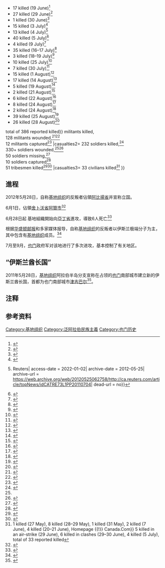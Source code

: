 {{Expand English|Battle of Zinjibar}}
{{Infobox military conflict
|conflict=津吉巴爾之戰
|partof=也門衝突
|image=
|caption=
|date= 2011年5月27日–9月10日<br />({{Age in months, weeks and days|month1=5|day1=27|year1=2011|month2=9|day2=10|year2=2011}})
|place={{YEM}}[[阿比揚省|阿比揚省]][[津吉巴爾|津吉巴爾]]
|result=[[阿爾蓋達|阿爾蓋達]]勝利
*Militants capture Zinjibar and several surrounding towns in late May 2011
*Several military offensives on the city repelled in June and July 2011
*25th Mechanized Brigade under siege in the city until rescued in mid-September 2011
|combatant1={{flagicon|ISIS}} [[阿拉伯蓋達|阿拉伯蓋達]]<ref>{{cite web|url=https://www.washingtonpost.com/world/middle-east/militants-linked-to-al-qaeda-emboldened-in-yemen/2011/06/12/AG88nISH_story.html|title=Militants linked to al-Qaeda emboldened in Yemen|work=Washington Post|accessdate=14 December 2014|archive-date=2018-09-30|archive-url=https://web.archive.org/web/20180930193040/https://www.washingtonpost.com/world/middle-east/militants-linked-to-al-qaeda-emboldened-in-yemen/2011/06/12/AG88nISH_story.html|dead-url=no}}</ref>
*[[也門教法軍|也門教法軍]]
*[[索馬里青年黨|索馬里青年黨]]
*[[阿丁-阿比揚伊斯蘭軍|阿丁-阿比揚伊斯蘭軍]]
|combatant2= {{YEM}}
*[[也門武裝部隊|也門武裝部隊]]
*部落民兵
'''支援：'''{{USA}}<ref>https://www.google.com/hostednews/afp/article/ALeqM5igInLZmzyAxD7PftqCUWHkcy8neA?docId=CNG.a6a1ba2d5337e04a4b1743d4dd0ee65b.361</ref>
|commander1= [[Abu_Hamza_al-Zinjibari|Abu Hamza al-Zinjibari]] <br />[[Ali_bin_Saeed_bin_Jamil_al-Abyani|Ali bin Saeed bin Jamil al-Abyani]]<br />[[Ayad_al-Shabwani|Ayad al-Shabwani]]{{KIA}}<br />Awad Mohammed Saleh al-Shabwani{{KIA}}<br />[[Hassan_Basanbol|Hassan Basanbol]]{{KIA}}<br />[[Ali_Abdullah_Naji_al-Harithi|Ali Abdullah Naji al-Harithi]] {{KIA}}<br />[[Khalid_Batarfi|Khalid Batarfi]]
|commander2= [[Abdullatif_Al-Sayed|Abdullatif Al-Sayed]]<br />Colonel Qassem Sheikh {{KIA}}<br />Brig. Gen. Ahmad Awad Hassan al-Marmi{{KIA}}<ref name="jamestown.org">{{cite web|url=http://www.jamestown.org/programs/gta/single/?tx_ttnews%5Btt_news%5D=38314&cHash=34df318f79f1b297bd4345f3c94903bf|title=The Battle for Zinjibar: The Tribes of Yemen's Abyan Governorate Join the Fight against Islamist Militancy|work=The Jamestown Foundation|accessdate=14 December 2014}}</ref><br />Gen. Faisal Ragab<br />Gen. Abdel Hakim al-Salahi<ref>{{cite web|url=https://www.washingtonpost.com/world/fighting-with-islamic-militants-in-yemen-kills-40/2011/06/11/AGV69aQH_story.html?wprss=rss_world|title=Fighting with Islamic militants in Yemen kills 40|work=Washington Post|accessdate=14 December 2014|archive-date=2019-12-23|archive-url=https://web.archive.org/web/20191223130850/https://www.washingtonpost.com/world/fighting-with-islamic-militants-in-yemen-kills-40/2011/06/11/AGV69aQH_story.html?wprss=rss_world|dead-url=no}}</ref><br />Sheikh Abu Bahr Ashal{{KIA}}
|strength1= 300 fighters (initially)<br />2,000 fighters (later)<ref>{{cite web|url=http://www.hattiesburgamerican.com/usatoday/article/55192744?odyssey=mod%7Cnewswell%7Ctext%7CFRONTPAGE%7Cp |title=Resistance battles al-Qaeda-linked fighters in Yemen |publisher= |accessdate=14 August 2016 }}{{dead link|date=October 2016 |bot=InternetArchiveBot |fix-attempted=yes }}</ref><br />400 al-Shabab fighters (since August)<ref>{{Cite web|url=http://www.yobserver.com/front-page/10021309.html|archiveurl=https://archive.today/20120919022120/http://www.yobserver.com/front-page/10021309.html|url-status=dead|archive-date=19 September 2012|title=Somali fighters arrive in Yemen as troops, tribesmen tighten noose on Al Qaeda}}</ref>
|strength2= 25th Mechanised Brigade<br />111th Infantry Brigade<ref name="blogs.aljazeera.net">{{cite web|url=http://blogs.aljazeera.net/liveblog/yemen-jun-11-2011-1358|title=Yemen - Jun 11, 2011 - 13:58|work=Al Jazeera Blogs|accessdate=14 December 2014|archive-date=2011-08-25|archive-url=https://web.archive.org/web/20110825074531/http://blogs.aljazeera.net/liveblog/yemen-jun-11-2011-1358|dead-url=yes}}</ref><br />119th Artillery Brigade<br />201st Artillery Brigade<br />450 tribal fighters<ref name="jul171211">{{cite web|url=http://blogs.aljazeera.net/liveblog/yemen-jul-17-2011-1211|title=Yemen - Jul 17, 2011 - 12:11|work=Al Jazeera Blogs|accessdate=14 December 2014|archive-date=2011-08-25|archive-url=https://web.archive.org/web/20110825011542/http://blogs.aljazeera.net/liveblog/yemen-jul-17-2011-1211|dead-url=yes}}</ref>
|casualties1= 374<ref name="desertnews.com">{{cite web|url=http://www.deseretnews.com/article/700178194/2-Yemini-soldiers-killed-in-al-Qaida-clashes.html|title=2 Yemini soldiers killed in al-Qaida clashes|author=Ahmed Al-haj|date=11 September 2011|work=DeseretNews.com|accessdate=14 December 2014|archive-date=2018-10-06|archive-url=https://web.archive.org/web/20181006100558/https://www.deseretnews.com/article/700178194/2-Yemini-soldiers-killed-in-al-Qaida-clashes.html|dead-url=no}}</ref>-386{{efn|
*4 killed (30 May){{citation needed|date=March 2021}}
*5 killed (31 May)<ref>{{cite web |url=http://www.rte.ie/news/2011/0531/yemen.html |title=21 protestors killed in Yemen |author=<!--Not stated--> |date=31 May 2011 |website=RTE |access-date=27 October 2021 |archive-date=2011-11-14 |archive-url=https://web.archive.org/web/20111114214650/http://www.rte.ie/news/2011/0531/yemen.html |dead-url=no }}</ref><ref>{{cite web |url=http://www.allvoices.com/s/event-9258035/aHR0cDovL3d3dy5ub3dsZWJhbm9uLmNvbS9OZXdzQXJ0aWNsZURldGFpbHMuYXNweD9JRD0yNzY3ODE= |title=Car bomb kills five Yemeni soldiers, medics say |author=<!--Not stated--> |date=31 May 2011 |access-date=27 October 2021 |archive-url=https://web.archive.org/web/20121004182418/http://www.allvoices.com/s/event-9258035/aHR0cDovL3d3dy5ub3dsZWJhbm9uLmNvbS9OZXdzQXJ0aWNsZURldGFpbHMuYXNweD9JRD0yNzY3ODE%3D |archive-date=2012-10-04 }}</ref>
*4 killed (1 June)<ref>{{cite web| url = http://world.bdnews24.com/details.php?id=197311&cid=4&#93| title = Reference at world.bdnews24.com}}{{Dead link|date=October 2019 |bot=InternetArchiveBot |fix-attempted=yes }}</ref>
*30 killed (6–7 June)<ref>{{cite web| url = http://www.chron.com/disp/story.mpl/ap/top/all/7599089.html| title = Reference at www.chron.com| access-date = 2022-01-02| archive-date = 2020-01-26| archive-url = https://web.archive.org/web/20200126105429/https://www.chron.com/disp/story.mpl/ap/top/all/7599089.html| dead-url = no}}</ref>
*9 killed (8 June)<ref>{{cite web| url = http://www.cnn.com/2011/WORLD/meast/06/09/yemen.unrest/index.html?section=cnn_latest| title = U.S. resumes airstrikes in Yemen; government forces battle militants - CNN.com| website = [[CNN|CNN]]| access-date = 2022-01-02| archive-date = 2022-01-02| archive-url = https://web.archive.org/web/20220102193600/http://www.cnn.com/2011/WORLD/meast/06/09/yemen.unrest/index.html?section=cnn_latest| dead-url = no}}</ref>
*12 killed (9 June)<ref>{{cite web| url = https://abcnews.go.com/International/wireStory?id=13800503| title = Reference at abcnews.go.com| website = [[ABC_News|ABC News]]}} </ref>
*18 killed (11 June)<ref>{{cite web| url = http://www.cnn.com/2011/WORLD/meast/06/11/yemen.fighting/index.html| title = Another day of clashes, angry protests in Yemen - CNN.com| website = [[CNN|CNN]]| access-date = 2022-01-02| archive-date = 2022-01-02| archive-url = https://web.archive.org/web/20220102193555/http://www.cnn.com/2011/WORLD/meast/06/11/yemen.fighting/index.html| dead-url = no}}</ref>
*4 killed (12 June)<ref>{{cite web| url = http://www.thedailystar.net/newDesign/news-details.php?nid=189776| title = 4 al-Qaeda suspects, 3 troops killed {{!}} The Daily Star| access-date = 2022-01-02| archive-date = 2012-10-24| archive-url = https://web.archive.org/web/20121024143012/http://www.thedailystar.net/newDesign/news-details.php?nid=189776| dead-url = no}}</ref>
*1 killed (13 June)<ref>{{cite web| url = http://www.focus-fen.net/index.php?id=n252324| title = Информационна агенция "Фокус" - актуални новини от страната и чужбина| access-date = 2022-01-02| archive-date = 2012-03-22| archive-url = https://web.archive.org/web/20120322224848/http://www.focus-fen.net/index.php?id=n252324| dead-url = no}}</ref>
*7 killed (17 June)<ref>{{cite web| url = http://thestar.com.my/news/story.asp?file=%2F2011%2F6%2F18%2Fworldupdates%2F2011-06-17T234344Z_01_NOOTR_RTRMDNC_0_-577646-1&sec=Worldupdates| title = Yemen govt says Saleh to return despite protests - World Updates {{!}} The Star Online| archive-url = https://web.archive.org/web/20121018153559/http://thestar.com.my/news/story.asp?file=%2F2011%2F6%2F18%2Fworldupdates%2F2011-06-17T234344Z_01_NOOTR_RTRMDNC_0_-577646-1&sec=Worldupdates| archive-date = 2012-10-18}}</ref>
*17 killed (19 June)<ref>{{cite web| url = http://english.peopledaily.com.cn/90001/90777/90854/7416027.html| title = 7 soldiers, 17 al-Qaida militants killed in clashes in south Yemen - People's Daily Online| access-date = 2022-01-02| archive-date = 2012-10-17| archive-url = https://web.archive.org/web/20121017053758/http://english.peopledaily.com.cn/90001/90777/90854/7416027.html| dead-url = no}}</ref>
*27 killed (29 June)<ref>{{cite web| url = http://www.oregonherald.com/news/show-story.cfm?id=259098| title = Search Local News Stories| access-date = 2022-01-02| archive-date = 2012-03-23| archive-url = https://web.archive.org/web/20120323095705/http://www.oregonherald.com/news/show-story.cfm?id=259098| dead-url = yes}}</ref>
*1 killed (30 June)<ref>{{cite web| url = http://www.swissinfo.ch/eng/news/international/New_doubts_raised_on_Salehs_return,_fighting_in_south.html?cid=30550790| title = Reference at www.swissinfo.ch| access-date = 2022-01-02| archive-date = 2012-10-03| archive-url = https://web.archive.org/web/20121003082243/http://www.swissinfo.ch/eng/news/international/New_doubts_raised_on_Salehs_return%2C_fighting_in_south.html?cid=30550790| dead-url = yes}}</ref>
*15 killed (3 July)<ref>{{cite web| url = http://thestar.com.my/news/story.asp?file=%2F2011%2F7%2F4%2Fworldupdates%2F2011-07-03T194604Z_01_NOOTR_RTRMDNC_0_-580588-1&sec=Worldupdates| title = Reference at thestar.com.my| access-date = 2022-01-02| archive-date = 2012-10-18| archive-url = https://web.archive.org/web/20121018204006/http://thestar.com.my/news/story.asp?file=%2F2011%2F7%2F4%2Fworldupdates%2F2011-07-03T194604Z_01_NOOTR_RTRMDNC_0_-580588-1&sec=Worldupdates| dead-url = yes}}</ref>
*13 killed (4 July)<ref>{{cite web| url = http://ca.reuters.com/article/topNews/idCATRE73L1PP20110704| title = Tens of thousands of Yemenis flee violence in south {{!}} Reuters| access-date = 2022-01-02| archive-date = 2012-05-25| archive-url = https://web.archive.org/web/20120525062758/http://ca.reuters.com/article/topNews/idCATRE73L1PP20110704| dead-url = no}}</ref>
*40 killed (5 July)<ref>{{cite web| url = http://www.nbcnews.com/id/43644060| title = Yemen: 40 militants killed in airstrikes, clashes| website = [[NBC_News|NBC News]]| access-date = 2022-01-02| archive-date = 2020-02-15| archive-url = https://web.archive.org/web/20200215002902/http://www.nbcnews.com/id/43644060| dead-url = no}}</ref>
*4 killed (9 July)<ref>{{cite web |url=http://arabnews.com/middleeast/article469746.ece |title=Three civilians killed in southern Yemen |accessdate=2011-07-13 |url-status=dead |archiveurl=https://web.archive.org/web/20110713210511/http://arabnews.com/middleeast/article469746.ece |archivedate=2011-07-13 }}</ref>
*35 killed (16–17 July)<ref>{{cite web| url = http://www.swissinfo.ch/eng/news/international/Yemen_army,_tribes_in_offensive_on_militants_in_south.html?mobileTopicId=1221504&view=mobileDetail&cid=30703262| title = Reference at www.swissinfo.ch| access-date = 2022-01-02| archive-date = 2012-10-03| archive-url = https://web.archive.org/web/20121003082518/http://www.swissinfo.ch/eng/news/international/Yemen_army%2C_tribes_in_offensive_on_militants_in_south.html?mobileTopicId=1221504&view=mobileDetail&cid=30703262| dead-url = yes}}</ref>
*3 killed (18–19 July)<ref>{{cite web| url = http://blogs.aljazeera.net/liveblog/yemen-jul-19-2011-1354| title = Reference at blogs.aljazeera.net| access-date = 2022-01-02| archive-date = 2011-08-25| archive-url = https://web.archive.org/web/20110825012417/http://blogs.aljazeera.net/liveblog/yemen-jul-19-2011-1354| dead-url = no}}{{cite web| url = http://blogs.aljazeera.net/liveblog/yemen-jul-21-2011-1010| title = Reference at blogs.aljazeera.net| access-date = 2022-01-02| archive-date = 2011-08-25| archive-url = https://web.archive.org/web/20110825011509/http://blogs.aljazeera.net/liveblog/yemen-jul-21-2011-1010| dead-url = no}}</ref>
*10 killed (25 July)<ref>{{cite web| url = http://blogs.aljazeera.net/liveblog/yemen-jul-26-2011-1112| title = Reference at blogs.aljazeera.net| access-date = 2022-01-02| archive-date = 2011-08-25| archive-url = https://web.archive.org/web/20110825041134/http://blogs.aljazeera.net/liveblog/yemen-jul-26-2011-1112| dead-url = no}}</ref>
*7 killed (30 July)<ref>{{cite web| url = http://www.thenational.ae/news/worldwide/middle-east/more-than-40-dead-in-south-yemen-violence| title = Reference at www.thenational.ae| access-date = 2022-01-02| archive-date = 2011-08-02| archive-url = https://web.archive.org/web/20110802221506/http://www.thenational.ae/news/worldwide/middle-east/more-than-40-dead-in-south-yemen-violence| dead-url = yes}}</ref>
*15 killed (1 August)<ref>{{cite web| url = https://www.google.com/hostednews/ap/article/ALeqM5iAJpPROhyZEc-oA4_15Y5vEDQB6A?docId=90bd6334f0514686a104bbe5a6c5e877| title = Reference at www.google.com}}</ref>
*17 killed (14 August)<ref>{{cite web |url=http://articles.boston.com/2011-08-15/news/29889812_1_zinjibar-islamic-militants-abyan |title=20 killed as Yemeni troops battle militants |accessdate=2011-08-29 |url-status=dead |archiveurl=https://web.archive.org/web/20120510073058/http://articles.boston.com/2011-08-15/news/29889812_1_zinjibar-islamic-militants-abyan |archivedate=2012-05-10 }}</ref>
*5 killed (19 August)<ref>{{cite web| url = http://www.20minutes.fr/ledirect/772482/yemen-cinq-islamistes-tues-raid-aerien-sud| title = Yémen: Cinq islamistes tués dans un raid aérien dans le sud| access-date = 2022-01-02| archive-date = 2012-03-20| archive-url = https://web.archive.org/web/20120320062128/http://www.20minutes.fr/ledirect/772482/yemen-cinq-islamistes-tues-raid-aerien-sud| dead-url = no}}</ref>
*2 killed (21 August)<ref>{{cite web| url = http://www.channelnewsasia.com/stories/afp_world/view/1148239/1/.html| title = Reference at www.channelnewsasia.com| access-date = 2022-01-02| archive-date = 2012-10-23| archive-url = https://web.archive.org/web/20121023112432/http://www.channelnewsasia.com/stories/afp_world/view/1148239/1/.html| dead-url = no}}</ref>
*6 killed (22 August)<ref>{{cite web |url=http://www.newsyemen.net/en/view_news.asp?sub_no=3_2011_08_23_40423 |title=Suspected al-Qaeda militants kill ten Yemeni soldiers in Abyan |accessdate=2011-08-24 |url-status=dead |archiveurl=https://web.archive.org/web/20110929160026/http://www.newsyemen.net/en/view_news.asp?sub_no=3_2011_08_23_40423 |archivedate=2011-09-29 }}</ref>
*8 killed (24 August)<ref>{{cite web| url = http://french.cri.cn/621/2011/08/24/302s251845.htm| title = Reference at french.cri.cn| access-date = 2022-01-02| archive-date = 2022-01-02| archive-url = https://web.archive.org/web/20220102193557/http://french.cri.cn/621/2011/08/24/302s251845.htm| dead-url = no}}</ref>
*2 killed (24 August)<ref>{{cite web| url = http://www.lefigaro.fr/flash-actu/2011/08/25/97001-20110825FILWWW00400-yemen-2-combattants-d-al-qaida-tues.php| title = Yémen: 2 combattants d'al-Qaida tués| access-date = 2022-01-02| archive-date = 2022-01-02| archive-url = https://web.archive.org/web/20220102193555/https://www.lefigaro.fr/flash-actu/2011/08/25/97001-20110825FILWWW00400-yemen-2-combattants-d-al-qaida-tues.php| dead-url = no}}</ref>
*39 killed (25 August)<ref>{{cite web| url = http://french.cri.cn/621/2011/08/25/302s251955.htm| title = Reference at french.cri.cn| access-date = 2022-01-02| archive-date = 2022-01-02| archive-url = https://web.archive.org/web/20220102193554/http://french.cri.cn/621/2011/08/25/302s251955.htm| dead-url = no}}</ref>
*26 killed (28 August)<ref>{{cite web| url = http://www.sacbee.com/2011/08/29/3868727/26-militants-10-soldiers-killed.html| title = Reference at www.sacbee.com}}{{dead link|date=October 2017|bot=medic}}</ref>
total of 386 reported killed}} militants killed,<br />128 militants wounded,<ref>{{cite web|url=http://www.nypost.com/p/news/international/at_least_killed_in_al_qaeda_clashes_Z5kFAMT2bS9ZzHGhhKxNHP?CMP=OTC-rss&FEEDNAME=|title=At least 140 killed in al Qaeda clashes in chaotic Yemen|work=New York Post|accessdate=14 December 2014|date=2011-06-13|archive-date=2012-10-23|archive-url=https://web.archive.org/web/20121023093821/http://www.nypost.com/p/news/international/at_least_killed_in_al_qaeda_clashes_Z5kFAMT2bS9ZzHGhhKxNHP?CMP=OTC-rss&FEEDNAME=|dead-url=no}}</ref><ref name="sacbee.com">{{cite web| url = http://www.sacbee.com/2011/08/29/3868727/26-militants-10-soldiers-killed.html| title = 26 militants, 10 soldiers killed in Yemen fighting}}{{dead link|date=July 2017 |bot=InternetArchiveBot |fix-attempted=yes }}</ref><br />12 militants captured<ref>{{cite web|url=http://www.romandie.com/news/n/_YemenZinjibar_raids_aeriens_deux_soldats_tues300520111705.asp|title=Romandie.com - Live Monitoring de News Suisses et Internationales|publisher=|accessdate=14 December 2014|archive-date=2020-02-15|archive-url=https://web.archive.org/web/20200215210520/https://www.romandie.com/news/n/_YemenZinjibar_raids_aeriens_deux_soldats_tues300520111705.asp|dead-url=no}}</ref>
|casualties2= 232 soldiers killed,<ref name="armyfights">{{Cite web|url=https://www.alarabiya.net/articles/2011%2F09%2F11%2F166420.html|title=Yemeni army fights off Islamists; official says at least 230 soldiers killed in battles with Qaeda|date=September 11, 2011|website=Al Arabiya English|access-date=2022-01-02|archive-date=2020-01-18|archive-url=https://web.archive.org/web/20200118121257/https://www.alarabiya.net/articles/2011/09/11/166420.html|dead-url=no}}</ref><br />330+ soldiers wounded,<ref name="sacbee.com"/><ref>{{cite web|url=http://tempsreel.nouvelobs.com/actualite/monde/20110709.FAP0687/de-nombreux-civils-tues-au-sud-yemen-ces-deux-derniers-mois-selon-hrw.html|title=Monde|work=nouvelobs.com|accessdate=14 December 2014}}</ref><br />50 soldiers missing,<ref name="todayonline.com">{{Cite web|url=http://www.todayonline.com/World/EDC110702-0000774/50-Yemeni-troops-missing-after-battling-militants|archiveurl=https://web.archive.org/web/20120612051703/http://www.todayonline.com/World/EDC110702-0000774/50-Yemeni-troops-missing-after-battling-militants|url-status=dead|title=50 Yemeni troops missing in lawless south|archivedate=June 12, 2012}}</ref><br />10 soldiers captured<ref>{{cite web|url=http://www.focus-fen.net/index.php?id=n252324|title=FOCUS Information Agency|accessdate=14 December 2014|archive-date=2012-03-22|archive-url=https://web.archive.org/web/20120322224848/http://www.focus-fen.net/index.php?id=n252324|dead-url=no}}</ref><br />51 tribesmen killed<ref name="ap.stripes.com">{{cite web|url=http://ap.stripes.com/dynamic/stories/M/ML_YEMEN?SITE=DCSAS&SECTION=HOME&TEMPLATE=DEFAULT&CTIME=2011-07-30-07-59-29|title=AP Newswire|publisher=|accessdate=14 December 2014|archive-url=https://web.archive.org/web/20110808041349/http://ap.stripes.com/dynamic/stories/M/ML_YEMEN?SITE=DCSAS&SECTION=HOME&TEMPLATE=DEFAULT&CTIME=2011-07-30-07-59-29|archive-date=2011-08-08|url-status = dead}}</ref><ref>{{cite web|url=http://www.channelnewsasia.com/stories/afp_world/view/1148239/1/.html|title=News|publisher=|accessdate=14 August 2016|archive-date=2012-10-23|archive-url=https://web.archive.org/web/20121023112432/http://www.channelnewsasia.com/stories/afp_world/view/1148239/1/.html|dead-url=no}}</ref>
|casualties3= 33 civilians killed<ref>1 killed (27 May),{{cite web| url = http://news.egypt.com/english/permalink/6278.html| title = News Egypt - The Biggest Egyptian News Portal - Egypt.com - Eight dead in south Yemen violence: Security officials| access-date = 2022-01-02| archive-date = 2017-10-12| archive-url = https://web.archive.org/web/20171012055812/http://news.egypt.com/english/permalink/6278.html| dead-url = no}} 8 killed (28–29 May),{{cite web| url = http://hosted2.ap.org/COGRA/APWorldNews/Article_2011-05-29-ML-Yemen/id-0cc0beff87e34214bb55a985a05ce66e| title = Associated Press News| access-date = 2022-01-02| archive-date = 2016-12-30| archive-url = https://web.archive.org/web/20161230231637/http://hosted2.ap.org/COGRA/APWorldNews/Article_2011-05-29-ML-Yemen/id-0cc0beff87e34214bb55a985a05ce66e| dead-url = no}} 1 killed (31 May),{{cite web| url = http://english.peopledaily.com.cn/90001/90777/90854/7396237.html| title = Five al-Qaida militants killed in Yemen airstrike on Zinjibar - People's Daily Online| access-date = 2022-01-02| archive-date = 2013-06-17| archive-url = https://web.archive.org/web/20130617171116/http://english.peopledaily.com.cn/90001/90777/90854/7396237.html| dead-url = no}} 2 killed (7 June),{{cite web| url = http://www.cnn.com/2011/WORLD/meast/06/07/yemen.unrest/| title = Witnesses: Tribal fighters take over major city in Yemen - CNN.com| website = [[CNN|CNN]]| access-date = 2022-01-02| archive-date = 2016-03-04| archive-url = https://web.archive.org/web/20160304085710/http://www.cnn.com/2011/WORLD/meast/06/07/yemen.unrest/| dead-url = no}} 4 killed (20–21 June),{{cite web| url = http://www.canada.com/news/Yemen+troops+killed+battle+Zinjibar+Army/4980192/story.html| title = Canada.Com {{!}} Homepage {{!}} Canada.Com}}{{Dead link|date=November 2018 |bot=InternetArchiveBot |fix-attempted=yes }} 5 killed in an air-strike (29 June),{{cite web| url = http://www.oregonherald.com/news/show-story.cfm?id=259098| title = Search Local News Stories| access-date = 2022-01-02| archive-date = 2012-03-23| archive-url = https://web.archive.org/web/20120323095705/http://www.oregonherald.com/news/show-story.cfm?id=259098| dead-url = yes}} 6 killed in clashes (29–30 June),{{cite web| url = http://edition.cnn.com/2011/WORLD/meast/06/30/yemen.military.clashes/index.html?section=cnn_latest| title = 35 Yemeni soldiers killed in clashes with militants, officials say - CNN.com| access-date = 2022-01-02| archive-date = 2016-03-04| archive-url = https://web.archive.org/web/20160304083120/http://edition.cnn.com/2011/WORLD/meast/06/30/yemen.military.clashes/index.html?section=cnn_latest| dead-url = no}} 4 killed (5 July),{{cite web| url = http://www.nbcnews.com/id/43644060| title = Yemen: 40 militants killed in airstrikes, clashes| website = [[NBC_News|NBC News]]| access-date = 2022-01-02| archive-date = 2020-02-15| archive-url = https://web.archive.org/web/20200215002902/http://www.nbcnews.com/id/43644060| dead-url = no}} total of 33 reported killed</ref>
}}

{{Campaignbox Yemeni Crisis}}
==進程==

2012年5月28日，自称[[基地组织|基地组织]]的反叛者佔領[[阿比揚省|阿比揚省]]并宣称立国。

6月1日，佔領[[舍卜沃省|舍卜沃省]][[阿贊市|阿贊市]]<ref>{{Cite web |url=http://news.cntv.cn/20110603/100610.shtml |title=“基地”组织占领也门阿赞市 |access-date=2011-08-24 |archive-date=2019-09-23 |archive-url=https://web.archive.org/web/20190923203650/http://news.cntv.cn/20110603/100610.shtml |dead-url=no }}</ref>

6月28日起 基地組織開始向[[亞丁省|亞丁省]]進攻，導致6人死亡<ref>{{Cite web |url=http://news.163.com/11/0624/06/779SONH200014JB5.html |title=也门“基地”组织进攻南部亚丁省入口致6人死亡 |access-date=2011-08-24 |archive-date=2019-09-13 |archive-url=https://web.archive.org/web/20190913175831/http://news.163.com/11/0624/06/779SONH200014JB5.html |dead-url=no }}</ref>

根据[[华盛顿邮报|华盛顿邮报]]和多家媒体报导，自称[[基地组织|基地组织]]的反叛者以伊斯兰极端分子为主，其中包含有[[基地组织|基地组织]]成员。<ref>{{Cite web |url=http://www.washingtonpost.com/world/middle-east/militants-linked-to-al-qaeda-emboldened-in-yemen/2011/06/12/AG88nISH_story.html |title=存档副本 |accessdate=2012-02-12 |archive-date=2019-01-08 |archive-url=https://web.archive.org/web/20190108043653/https://www.washingtonpost.com/world/middle-east/militants-linked-to-al-qaeda-emboldened-in-yemen/2011/06/12/AG88nISH_story.html%20 |dead-url=no }}</ref>

7月至9月，[[也门|也门]]政府军对该地进行了多次进攻，基本控制了有关地区。

==“伊斯兰酋长国”==

2011年5月28日，[[基地组织|基地组织]]阿拉伯半岛分支宣称在占领的[[也门|也门]]南部城市建立新的伊斯兰酋长国，首都为也门南部城市[[津吉巴尔|津吉巴尔]]<ref>{{cite web | url=http://news.ifeng.com/gundong/detail_2011_05/30/6706165_0.shtml | title=基地组织占领也门重要城市 并宣布建立伊斯兰酋长国 | publisher=[[凤凰网|凤凰网]] | work=中国广播网 | date=2011-05-30 | accessdate=2011-05-31 | archive-date=2017-11-07 | archive-url=https://web.archive.org/web/20171107013109/http://news.ifeng.com/gundong/detail_2011_05/30/6706165_0.shtml | dead-url=no }}</ref>。



== 注释 ==
{{Notelist}}


==参考资料==
{{Reflist|30em}}

[[Category:基地组织|Category:基地组织]]
[[Category:泛阿拉伯民族主義|Category:泛阿拉伯民族主義]]
[[Category:也门历史|Category:也门历史]]